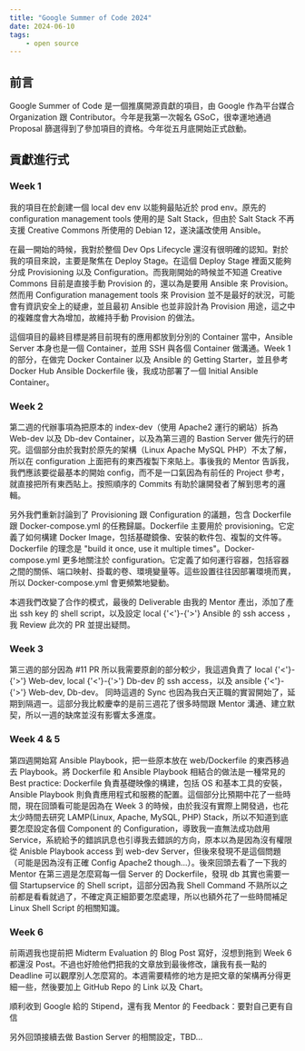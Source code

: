 ```yaml
---
title: "Google Summer of Code 2024"
date: 2024-06-10
tags:
    - open source
---
```


## 前言
Google Summer of Code 是一個推廣開源貢獻的項目，由 Google 作為平台媒合 Organization 跟 Contributor。今年是我第一次報名 GSoC，很幸運地通過 Proposal 篩選得到了參加項目的資格。今年從五月底開始正式啟動。

## 貢獻進行式
### Week 1
我的項目在於創建一個 local dev env 以能夠最貼近於 prod env。原先的 configuration management tools 使用的是 Salt Stack，但由於 Salt Stack 不再支援 Creative Commons 所使用的 Debian 12，遂決議改使用 Ansible。

在最一開始的時候，我對於整個 Dev Ops Lifecycle 還沒有很明確的認知。對於我的項目來說，主要是聚焦在 Deploy Stage。在這個 Deploy Stage 裡面又能夠分成 Provisioning 以及 Configuration。而我剛開始的時候並不知道 Creative Commons 目前是直接手動 Provision 的，還以為是要用 Ansible 來 Provision。然而用 Configuration management tools 來 Provision 並不是最好的狀況，可能會有資訊安全上的疑慮，並且最初 Ansible 也並非設計為 Provision 用途，這之中的複雜度會大為增加，故維持手動 Provision 的做法。

這個項目的最終目標是將目前現有的應用都放到分別的 Container 當中，Ansible Server 本身也是一個 Container，並用 SSH 與各個 Container 做溝通。Week 1 的部分，在做完 Docker Container 以及 Ansible 的 Getting Starter，並且參考 Docker Hub Ansible Dockerfile 後，我成功部署了一個 Initial Ansible Container。

### Week 2
第二週的代辦事項為把原本的 index-dev（使用 Apache2 運行的網站）拆為 Web-dev 以及 Db-dev Container，以及為第三週的 Bastion Server 做先行的研究。這個部分由於我對於原先的架構（Linux Apache MySQL PHP）不太了解，所以在 configuration 上面把有的東西複製下來貼上。事後我的 Mentor 告訴我，我們應該要從最基本的開始 config，而不是一口氣因為有前任的 Project 參考，就直接把所有東西貼上。按照順序的 Commits 有助於讓開發者了解到思考的邏輯。

另外我們重新討論到了 Provisioning 跟 Configuration 的議題，包含 Dockerfile 跟 Docker-compose.yml 的任務歸屬。Dockerfile 主要用於 provisioning。它定義了如何構建 Docker Image，包括基礎鏡像、安裝的軟件包、複製的文件等。Dockerfile 的理念是 "build it once, use it multiple times"。Docker-compose.yml 更多地關注於 configuration。它定義了如何運行容器，包括容器之間的關係、端口映射、掛載的卷、環境變量等。這些設置往往因部署環境而異，所以 Docker-compose.yml 會更頻繁地變動。

本週我們改變了合作的模式，最後的 Deliverable 由我的 Mentor 產出，添加了產出 ssh key 的 shell script，以及設定 local {'<'}-{'>'} Ansible 的 ssh access ，我 Review 此次的 PR 並提出疑問。

### Week 3
第三週的部分因為 #11 PR 所以我需要原創的部分較少，我這週負責了 local {'<'}-{'>'} Web-dev, local {'<'}-{'>'} Db-dev 的 ssh access，以及 ansible {'<'}-{'>'} Web-dev, Db-dev。
同時這週的 Sync 也因為我白天正職的實習開始了，延期到隔週一。這部分我比較慶幸的是前三週花了很多時間跟 Mentor 溝通、建立默契，所以一週的缺席並沒有影響太多進度。

### Week 4 & 5
第四週開始寫 Ansible Playbook，把一些原本放在 web/Dockerfile 的東西移過去 Playbook。將 Dockerfile 和 Ansible Playbook 相結合的做法是一種常見的 Best practice: Dockerfile 負責基礎映像的構建，包括 OS 和基本工具的安裝，Ansible Playbook 則負責應用程式和服務的配置。這個部分比預期中花了一些時間，現在回頭看可能是因為在 Week 3 的時候，由於我沒有實際上開發過，也花太少時間去研究 LAMP(Linux, Apache, MySQL, PHP) Stack，所以不知道到底要怎麼設定各個 Component 的 Configuration，導致我一直無法成功啟用 Service，系統給予的錯誤訊息也引導我去錯誤的方向，原本以為是因為沒有權限從 Anisble Playbook access 到 web-dev Server，但後來發現不是這個問題（可能是因為沒有正確 Config Apache2 though...）。後來回頭去看了一下我的 Mentor 在第三週是怎麼寫每一個 Server 的 Dockerfile，發現 db 其實也需要一個 Startupservice 的 Shell script，這部分因為我 Shell Command 不熟所以之前都是看看就過了，不確定真正細節要怎麼處理，所以也額外花了一些時間補足 Linux Shell Script 的相關知識。

### Week 6
前兩週我也提前把 Midterm Evaluation 的 Blog Post 寫好，沒想到拖到 Week 6 都還沒 Post。不過也好險他們把我的文章放到最後修改，讓我有長一點的 Deadline 可以觀摩別人怎麼寫的。本週需要精修的地方是把文章的架構再分得更細一些，然後要加上 GitHub Repo 的 Link 以及 Chart。

順利收到 Google 給的 Stipend，還有我 Mentor 的 Feedback：要對自己更有自信

另外回頭接續去做 Bastion Server 的相關設定，TBD...